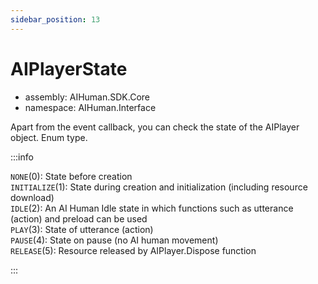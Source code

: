 ```yaml
---
sidebar_position: 13
---
```


# AIPlayerState

- assembly: AIHuman.SDK.Core  
- namespace: AIHuman.Interface  

Apart from the event callback, you can check the state of the AIPlayer object. Enum type.

:::info

`NONE`(0): State before creation  
`INITIALIZE`(1): State during creation and initialization (including resource download)  
`IDLE`(2): An AI Human Idle state in which functions such as utterance (action) and preload can be used  
`PLAY`(3): State of utterance (action)  
`PAUSE`(4): State on pause (no AI human movement)  
`RELEASE`(5): Resource released by AIPlayer.Dispose function 

:::